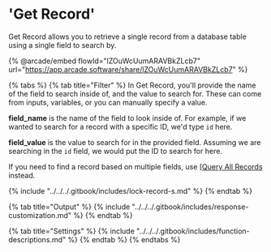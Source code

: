 # 'Get Record'

Get Record allows you to retrieve a single record from a database table using a single field to search by.

{% @arcade/embed flowId="lZOuWcUumARAVBkZLcb7" url="https://app.arcade.software/share/lZOuWcUumARAVBkZLcb7" %}



{% tabs %}
{% tab title="Filter" %}
In Get Record, you'll provide the name of the field to search inside of, and the value to search for. These can come from inputs, variables, or you can manually specify a value.

**field\_name** is the name of the field to look inside of. For example, if we wanted to search for a record with a specific ID, we'd type `id` here.

**field\_value** is the value to search for in the provided field. Assuming we are searching in the `id` field, we would put the ID to search for here.

<Info>

If you need to find a record based on multiple fields, use [[Query All Records](query-all-records/) instead.

</Info>

{% include "../../../.gitbook/includes/lock-record-s.md" %}
{% endtab %}

{% tab title="Output" %}
{% include "../../../.gitbook/includes/response-customization.md" %}
{% endtab %}

{% tab title="Settings" %}
{% include "../../../.gitbook/includes/function-descriptions.md" %}
{% endtab %}
{% endtabs %}
